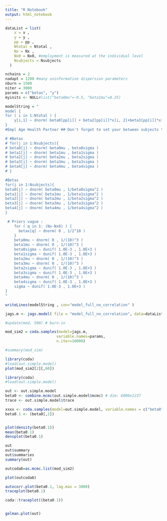 ```yaml
---
title: "R Notebook"
output: html_notebook
---
```


```r

dataList = list(
    x = x ,
    y = y ,
    pp = pp ,
    Ntotal = Ntotal ,
    Nx = Nx ,
    Nx0 = Nx0, #employment is measured at the individual level
    Nsubjects = Nsubjects 
  )

```

```r
nchains = 2
nadapt = 1200 #many uninformative dispersion parameters
nburn = 1500
niter = 3000
params = c("betax", "y")
myinits <- NULL#list("beta0mu"=-0.5, "beta1mu"=0.25)
```

```r
modelString = "
model {
for ( i in 1:Ntotal ) {
	y[i,1] ~ dnorm( beta0[pp[i]] + beta2[pp[i]]*x[i, 2]+beta3[pp[i]]*x[i,3]+beta4[pp[i]]*x[i,4] + sum( betax[1:Nx0] * x[i,(Nx-Nx0+1):Nx] ), 1/sigma^2 )
} 
#Empl Age Health Partner ## Don't forget to set your between subjects to the end of X!

# #Betas
# for(j in 1:Nsubjects){
# beta0[j] ~ dnorm( beta0mu , beta0sigma )
# beta1[j] ~ dnorm( beta1mu , beta1sigma )
# beta2[j] ~ dnorm( beta2mu , beta2sigma )
# beta3[j] ~ dnorm( beta3mu , beta3sigma )
# beta4[j] ~ dnorm( beta4mu , beta4sigma )
# }

#Betas
for(j in 1:Nsubjects){
beta0[j] ~ dnorm( beta0mu , 1/beta0sigma^2 )
beta1[j] ~ dnorm( beta1mu , 1/beta1sigma^2 )
beta2[j] ~ dnorm( beta2mu , 1/beta2sigma^2 )
beta3[j] ~ dnorm( beta3mu , 1/beta3sigma^2 )
beta4[j] ~ dnorm( beta4mu , 1/beta4sigma^2 )
}

 # Priors vague :
    for ( q in 1: (Nx-Nx0) ) {
      betax[q] ~ dnorm( 0 , 1/2^10 )
    }
    beta0mu ~ dnorm( 0 , 1/(10)^3 ) 
    beta1mu ~ dnorm( 0 , 1/(10)^3 )
    beta0sigma ~ dunif( 1.0E-3 , 1.0E+3 )  
    beta1sigma ~ dunif( 1.0E-3 , 1.0E+3 )
    beta2mu ~ dnorm( 0 , 1/(10)^3 ) 
    beta3mu ~ dnorm( 0 , 1/(10)^3 )
    beta2sigma ~ dunif( 1.0E-3 , 1.0E+3 )  
    beta3sigma ~ dunif( 1.0E-3 , 1.0E+3 )
    beta4mu ~ dnorm( 0 , 1/(10)^3 ) 
    beta4sigma ~ dunif( 1.0E-3 , 1.0E+3 )  
    sigma ~ dunif( 1.0E-3 , 1.0E+3 )
}
"

writeLines(modelString , con="model_full_no_correlation" )
```



```r

jags.m <- jags.model( file = "model_full_no_correlation", data=dataList, inits=myinits, n.chains=2, n.adapt=500 )

```

```r

#update(mod, 500) # burn-in

mod_sim2 = coda.samples(model=jags.m,
                       variable.names=params,
                       n.iter=10000)

#summary(mod_sim)

```

```r
library(coda)
#load(out.simple.model)
plot(mod_sim2[2][,60])

```


```r
library(coda)
#load(out.simple.model)

out <- out.simple.model
beta0 <- combine.mcmc(out.simple.model$mcmc) # dim: 6000x1237
trace <- out.simple.model$trace

xxxx <- coda.samples(model=out.simple.model, variable.names = c("beta0", "betax"), n.iter = 3000)
beta0.1 <- (beta0[,2])


plot(density(beta0.1))
mean(beta0.1)
densplot(beta0.1)

out
out$summary
out$summaries
summary(out)

outcoda6=as.mcmc.list(mod_sim2)

plot(outcoda6)

autocorr.plot(beta0.1, lag.max = 3000) 
traceplot(beta0.1)

coda::traceplot((beta0.1))


gelman.plot(out)

```

